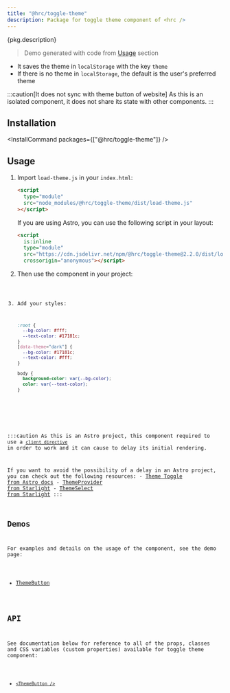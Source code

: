 ```yaml
---
title: "@hrc/toggle-theme"
description: Package for toggle theme component of <hrc />
---
```



<p>{pkg.description}</p>

<Demo>
  <PackageDemo client:only="react" />
</Demo>

> Demo generated with code from [Usage](#usage) section

- It saves the theme in `localStorage` with the key `theme`
- If there is no theme in `localStorage`, the default is the user's preferred
  theme

:::caution[It does not sync with theme button of website]
As this is an isolated component, it does not share its state with other
components.
:::

## Installation

<InstallCommand packages={["@hrc/toggle-theme"]} />

## Usage

<Steps>

1. Import `load-theme.js` in your `index.html`:

   ```html
   <script
     type="module"
     src="node_modules/@hrc/toggle-theme/dist/load-theme.js"
   ></script>
   ```

   If you are using Astro, you can use the following script in your layout:

   ```html
   <script
     is:inline
     type="module"
     src="https://cdn.jsdelivr.net/npm/@hrc/toggle-theme@2.2.0/dist/load-theme.js"
     crossorigin="anonymous"></script>
   ```

2. Then use the component in your project:

   <Code code={demoCode} lang="jsx" />

3. Add your styles:

   ```css
   :root {
     --bg-color: #fff;
     --text-color: #17181c;
   }
   [data-theme="dark"] {
     --bg-color: #17181c;
     --text-color: #fff;
   }

   body {
     background-color: var(--bg-color);
     color: var(--text-color);
   }
   ```

</Steps>

:::caution
  As this is an Astro project, this component required to use a
  [`client directive`](https://docs.astro.build/en/reference/directives-reference/)
  in order to work and it can cause to delay its initial rendering.

  If you want to avoid the possibility of a delay in an Astro project, you can
  check out the following resources:
    - [Theme Toggle from Astro docs](https://docs.astro.build/en/tutorial/6-islands/2/)
    - [ThemeProvider from Starlight](https://starlight.astro.build/reference/overrides/#themeprovider)
    - [ThemeSelect from Starlight](https://starlight.astro.build/reference/overrides/#themeselect)
:::

## Demos

For examples and details on the usage of the component, see the demo page:

- [ThemeButton](/hrc/components/theme-button)

## API

See documentation below for reference to all of the props, classes and CSS
variables (custom properties) available for toggle theme component:

- [`<ThemeButton />`](/hrc/api/theme-button)
